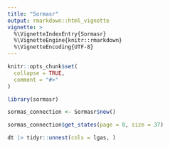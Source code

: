 ```yaml
---
title: "Sormasr"
output: rmarkdown::html_vignette
vignette: >
  %\VignetteIndexEntry{Sormasr}
  %\VignetteEngine{knitr::rmarkdown}
  %\VignetteEncoding{UTF-8}
---
```


```r
knitr::opts_chunk$set(
  collapse = TRUE,
  comment = "#>"
)
```

```r
library(sormasr)
```

```r

sormas_connection <- Sormasr$new()
```

```r
sormas_connection$get_states(page = 0, size = 37)
```

```r
dt |> tidyr::unnest(cols = lgas, )
```

